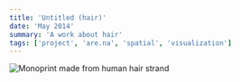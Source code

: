 ```yaml
---
title: 'Untitled (hair)'
date: 'May 2014'
summary: 'A work about hair'
tags: ['project', 'are.na', 'spatial', 'visualization']
---
```


<Image
	src='/2014/hair.jpg'
	width={700}
	height={300}
	alt='Monoprint made from human hair strand'
	className='py-4'
/>
